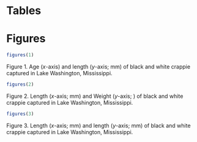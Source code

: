 
# Tables


# Figures
    
```r
figures(1)
```
Figure 1. Age (_x_-axis) and length (_y_-axis; mm) of black and white crappie
captured in Lake Washington, Mississippi.


```r
figures(2)
``` 
Figure 2. Length (_x_-axis; mm) and Weight (_y_-axis; ) of black and white crappie
captured in Lake Washington, Mississippi.

```r
figures(3)
```
Figure 3. Length (_x_-axis; mm) and length (_y_-axis; mm) of black and white crappie
captured in Lake Washington, Mississippi.





